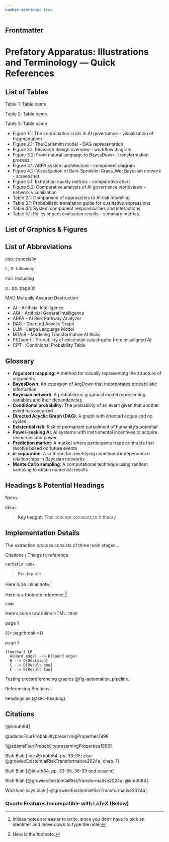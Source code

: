 ```yaml
---
number-sections: true
---
```



## Frontmatter {.unnumbered}

# Prefatory Apparatus: Illustrations and Terminology --- Quick References {.unnumbered}

## List of Tables{.unnumbered}

Table 1: 	Table name

Table 2: 	Table name

Table 3:	Table name

* Figure 1.1: The coordination crisis in AI governance \- visualization of fragmentation  
* Figure 2.1: The Carlsmith model \- DAG representation  
* Figure 3.1: Research design overview \- workflow diagram  
* Figure 3.2: From natural language to BayesDown \- transformation process  
* Figure 4.1: ARPA system architecture \- component diagram  
* Figure 4.2: Visualization of Rain-Sprinkler-Grass\_Wet Bayesian network \- screenshot  
* Figure 5.1: Extraction quality metrics \- comparative chart  
* Figure 5.2: Comparative analysis of AI governance worldviews \- network visualization  
* Table 2.1: Comparison of approaches to AI risk modeling  
* Table 3.1: Probabilistic translation guide for qualitative expressions  
* Table 4.1: System component responsibilities and interactions  
* Table 5.1: Policy impact evaluation results \- summary metrics

## List of Graphics & Figures{.unnumbered}

## List of Abbreviations{.unnumbered}

esp.		especially

f., ff.		following

incl.		including

p., pp.		page(s)

MAD		Mutually Assured Destruction

* AI \- Artificial Intelligence  
* AGI \- Artificial General Intelligence  
* ARPA \- AI Risk Pathway Analyzer  
* DAG \- Directed Acyclic Graph  
* LLM \- Large Language Model  
* MTAIR \- Modeling Transformative AI Risks  
* P(Doom) \- Probability of existential catastrophe from misaligned AI  
* CPT \- Conditional Probability Table

## Glossary {.unnumbered .unlisted} 

* **Argument mapping**: A method for visually representing the structure of arguments  
* **BayesDown**: An extension of ArgDown that incorporates probabilistic information  
* **Bayesian network**: A probabilistic graphical model representing variables and their dependencies  
* **Conditional probability**: The probability of an event given that another event has occurred  
* **Directed Acyclic Graph (DAG)**: A graph with directed edges and no cycles  
* **Existential risk**: Risk of permanent curtailment of humanity's potential  
* **Power-seeking AI**: AI systems with instrumental incentives to acquire resources and power  
* **Prediction market**: A market where participants trade contracts that resolve based on future events  
* **d-separation**: A criterion for identifying conditional independence relationships in Bayesian networks  
* **Monte Carlo sampling**: A computational technique using random sampling to obtain numerical results




## Headings & Potential Headings {#sec-heading}

Notes

Ideas


<!-- Preliminary notes -->
> **Key insight:** This concept connects to X theory

<!-- Research to explore -->
<!-- - [ ] Investigate connection between X and Y
- [ ] Find supporting evidence for claim Z -->



## Implementation Details {#sec-amtair-impl}

<!-- TODO: Add diagram of extraction pipeline here -->

The extraction process consists of three main stages...

<!-- :::note
Remember to connect this back to the research question
::: -->





Citations / Things to reference

<!-- Comments -->

<!-- [ ] ToDos-->



`verbatim code`



> Blockquote

<!-- ::: {.callout-note}
## Optional Title
Content here
::: -->


Here is an inline note.^[Inlines notes are easier to write,
since you don't have to pick an identifier and move down to
type the note.]


Here is a footnote reference,[^1] 

[^1]: Here is the footnote.


```
code
```

```{=latex}
\renewcommand*{\labelitemi}{\textgreater}
```


Here's some raw inline HTML: `<a>html</a>`{=html}


page 1

{{< pagebreak >}}

page 2


```mermaid
flowchart LR
  A[Hard edge] --> B(Round edge)
  B --> C{Decision}
  C --> D[Result one]
  C --> E[Result two]
```

Testing crossreferencing grapics @fig-automation_pipeline.

Referencing Sections \ref{sec-citations}.

headings as (@sec-heading).



## Citations {#sec-citations .unnumbered .unlisted}

[@knuth84]

@adamsFourProbabilitypreservingProperties1996 <!-- preferred because it works with both html, latex and pdf -->

[@adamsFourProbabilitypreservingProperties1996]

Blah Blah [see @knuth84, pp. 33-35;
also @growiecExistentialRiskTransformative2024a, chap. 1]

Blah Blah [@knuth84, pp. 33-35,
38-39 and passim]

Blah Blah [@growiecExistentialRiskTransformative2024a; @knuth84].

Wickham says blah [-@growiecExistentialRiskTransformative2024a]

### Quarto Features Incompatible with LaTeX (Below) {.unnumbered .unlisted}


<!-- 

Here is a second footnote reference,[^1] and another.

[^longnote]



[^longnote]: Here's one with multiple blocks.

    Subsequent paragraphs are indented to show that they
belong to the previous footnote.

        { some.code }

    The whole paragraph can be indented, or just the first
    line.  In this way, multi-paragraph footnotes work like
    multi-paragraph list items.

This paragraph won't be part of the note, because it
isn't indented. -->

<!-- 
- [ ] Task 1
- [x] Task 2 -->

<!-- 
::: {.hidden}
$$
 \def\RR{{\bf R}}
 \def\bold#1{{\bf #1}}
$$
::: -->

